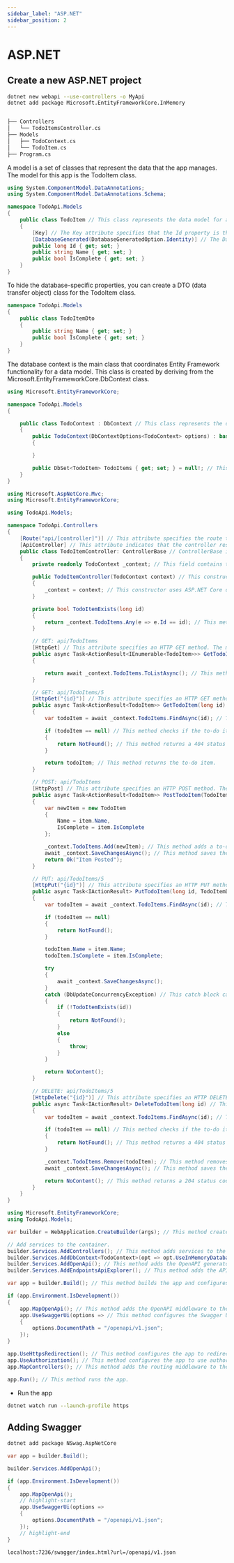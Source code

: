 ```yaml
---
sidebar_label: "ASP.NET"
sidebar_position: 2
---
```



# ASP.NET

## Create a new ASP.NET project

```bash
dotnet new webapi --use-controllers -o MyApi
dotnet add package Microsoft.EntityFrameworkCore.InMemory
```

```bash

├── Controllers
│   └── TodoItemsController.cs
├── Models
│   ├── TodoContext.cs
│   └── TodoItem.cs
├── Program.cs
```

<Tabs>

<TabItem value="TodoItem.cs">

A model is a set of classes that represent the data that the app manages. The model for this app is the TodoItem class.

```csharp
using System.ComponentModel.DataAnnotations;
using System.ComponentModel.DataAnnotations.Schema;

namespace TodoApi.Models
{
    public class TodoItem // This class represents the data model for a to-do item. The Id property is the unique identifier for the item and is required. The Name property is a string containing the name of the to-do item and is also required. The IsComplete property is a Boolean that represents whether the to-do item has been completed.
    {
        [Key] // The Key attribute specifies that the Id property is the unique identifier for the item.
        [DatabaseGenerated(DatabaseGeneratedOption.Identity)] // The DatabaseGenerated attribute specifies that the Id property will be generated by the database.
        public long Id { get; set; }
        public string Name { get; set; }
        public bool IsComplete { get; set; }
    }
}
```

</TabItem>

<TabItem value="TodoItemDto.cs">

To hide the database-specific properties, you can create a DTO (data transfer object) class for the TodoItem class.

```csharp
namespace TodoApi.Models
{
    public class TodoItemDto
    {
        public string Name { get; set; }
        public bool IsComplete { get; set; }
    }
}
```

</TabItem>

<TabItem value="TodoContext.cs">

The database context is the main class that coordinates Entity Framework functionality for a data model. This class is created by deriving from the Microsoft.EntityFrameworkCore.DbContext class.

```csharp
using Microsoft.EntityFrameworkCore;

namespace TodoApi.Models
{

    public class TodoContext : DbContext // This class represents the database context and derives from DbContext. The database context is used to query and save instances of the entities to the database.
    {
        public TodoContext(DbContextOptions<TodoContext> options) : base(options) // This constructor uses dependency injection to inject the database context (TodoContext) into the controller. The database context is used in each of the CRUD methods in the controller.
        {

        }

        public DbSet<TodoItem> TodoItems { get; set; } = null!; // This property creates a DbSet<T> property for the entity set. In Entity Framework terminology, an entity set typically corresponds to a database table. The name of the DbSet<T> property is used as the table name in the database. In this case, the table name is TodoItems.
    }
}
```

</TabItem>

<TabItem value="TodoItemsController.cs">

```csharp
using Microsoft.AspNetCore.Mvc;
using Microsoft.EntityFrameworkCore;

using TodoApi.Models;

namespace TodoApi.Controllers
{
    [Route("api/[controller]")] // This attribute specifies the route template [controller] that is replaced by the controller name minus the "Controller" suffix.
    [ApiController] // This attribute indicates that the controller responds to web API requests.
    public class TodoItemController: ControllerBase // ControllerBase is the base class for ASP.NET Core web API controllers.
    {
        private readonly TodoContext _context; // This field contains the database context.

        public TodoItemController(TodoContext context) // This constructor uses ASP.NET Core dependency injection to inject the database context into the controller. The database context is used in each of the CRUD methods in the controller.
        {
            _context = context; // This constructor uses ASP.NET Core dependency injection to inject the database context into the controller. The database context is used in each of the CRUD methods in the controller.
        }

        private bool TodoItemExists(long id)
        {
            return _context.TodoItems.Any(e => e.Id == id); // This method checks if a to-do item exists by ID.
        }

        // GET: api/TodoItems
        [HttpGet] // This attribute specifies an HTTP GET method. The method name is automatically created by convention.
        public async Task<ActionResult<IEnumerable<TodoItem>>> GetTodoItems() // This method returns all to-do items.
        {

            return await _context.TodoItems.ToListAsync(); // This method returns all to-do items.
        }

        // GET: api/TodoItems/5
        [HttpGet("{id}")] // This attribute specifies an HTTP GET method with a route template of "{id}". The method name is automatically created by convention.
        public async Task<ActionResult<TodoItem>> GetTodoItem(long id) // This method returns a specific to-do item.
        {
            var todoItem = await _context.TodoItems.FindAsync(id); // This method finds a to-do item by ID.

            if (todoItem == null) // This method checks if the to-do item is null.
            {
                return NotFound(); // This method returns a 404 status code, which means that the requested resource could not be found.
            }

            return todoItem; // This method returns the to-do item.
        }

        // POST: api/TodoItems
        [HttpPost] // This attribute specifies an HTTP POST method. The method name is automatically created by convention.
        public async Task<ActionResult<TodoItem>> PostTodoItem(TodoItemDto item) // This method adds a to-do item.
        {
            var newItem = new TodoItem
            {
                Name = item.Name,
                IsComplete = item.IsComplete
            };

            _context.TodoItems.Add(newItem); // This method adds a to-do item.
            await _context.SaveChangesAsync(); // This method saves the changes to the database.return CreatedAtAction(nameof(GetTodoItem), new { id = item.Id }, item); // This method returns a 201 status code, which means that the request has been fulfilled and has resulted in one or more new resources being created.
            return Ok("Item Posted");
        }

        // PUT: api/TodoItems/5
        [HttpPut("{id}")] // This attribute specifies an HTTP PUT method with a route template of "{id}". The method name is automatically created by convention.
        public async Task<IActionResult> PutTodoItem(long id, TodoItemDto item) // This method updates a to-do item.
        {
            var todoItem = await _context.TodoItems.FindAsync(id); // This method finds a to-do item by ID.

            if (todoItem == null)
            {
                return NotFound();
            }

            todoItem.Name = item.Name;
            todoItem.IsComplete = item.IsComplete;

            try
            {
                await _context.SaveChangesAsync();
            }
            catch (DbUpdateConcurrencyException) // This catch block catches any DbUpdateConcurrencyException exceptions that are thrown during the save operation.
            {
                if (!TodoItemExists(id))
                {
                    return NotFound();
                }
                else
                {
                    throw;
                }
            }

            return NoContent();
        }

        // DELETE: api/TodoItems/5
        [HttpDelete("{id}")] // This attribute specifies an HTTP DELETE method with a route template of "{id}". The method name is automatically created by convention.
        public async Task<IActionResult> DeleteTodoItem(long id) // This method deletes a to-do item.
        {
            var todoItem = await _context.TodoItems.FindAsync(id); // This method finds a to-do item by ID.

            if (todoItem == null) // This method checks if the to-do item is null.
            {
                return NotFound(); // This method returns a 404 status code, which means that the requested resource could not be found.
            }

            _context.TodoItems.Remove(todoItem); // This method removes the to-do item.
            await _context.SaveChangesAsync(); // This method saves the changes to the database.

            return NoContent(); // This method returns a 204 status code, which means that the server has successfully fulfilled the request and that there is no additional content to send in the response payload body.
        }
    }
}
```

</TabItem>

<TabItem value="Program.cs">

```csharp
using Microsoft.EntityFrameworkCore;
using TodoApi.Models;

var builder = WebApplication.CreateBuilder(args); // This method creates a new instance of the WebApplicationBuilder class.

// Add services to the container.
builder.Services.AddControllers(); // This method adds services to the container. These services are available to the app and its components through dependency injection.
builder.Services.AddDbContext<TodoContext>(opt => opt.UseInMemoryDatabase("TodoList")); // This method adds a database context to the container. The database context is used in each of the CRUD methods in the controller. The database context is registered with a service lifetime of scoped, which means that the context is created once per client request (connection).
builder.Services.AddOpenApi(); // This method adds the OpenAPI generator to the container. The OpenAPI generator is used to generate an OpenAPI document for the app's API.
builder.Services.AddEndpointsApiExplorer(); // This method adds the API explorer to the container. The API explorer is used to explore the app's API endpoints.

var app = builder.Build(); // This method builds the app and configures it to use the services that were added to the container.

if (app.Environment.IsDevelopment())
{
    app.MapOpenApi(); // This method adds the OpenAPI middleware to the app's request pipeline.
    app.UseSwaggerUi(options => // This method configures the Swagger UI options.
    {
        options.DocumentPath = "/openapi/v1.json";
    });
}

app.UseHttpsRedirection(); // This method configures the app to redirect HTTP requests to HTTPS.
app.UseAuthorization(); // This method configures the app to use authorization.
app.MapControllers(); // This method adds the routing middleware to the app's request pipeline.

app.Run(); // This method runs the app.
```

</TabItem>

</Tabs>

- Run the app

```bash
dotnet watch run --launch-profile https
```

## Adding Swagger

```bash
dotnet add package NSwag.AspNetCore
```

```csharp title="Program.cs"
var app = builder.Build();

builder.Services.AddOpenApi();

if (app.Environment.IsDevelopment())
{
    app.MapOpenApi();
    // highlight-start
    app.UseSwaggerUi(options =>
    {
        options.DocumentPath = "/openapi/v1.json";
    });
    // highlight-end
}
```

```bash
localhost:7236/swagger/index.html?url=/openapi/v1.json
```
